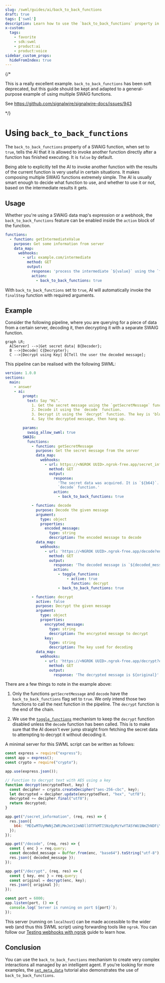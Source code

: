 ```yaml
---
slug: /swml/guides/ai/back_to_back_functions
draft: true
tags: ['swml']
description: Learn how to use the `back_to_back_functions` property in SWAIG functions.
x-custom:
  tags:
    - favorite
    - sdk:swml
    - product:ai
    - product:voice
sidebar_custom_props:
  hideFromIndex: true
---
```


{/*

This is a really excellent example. 
`back_to_back_functions` has been soft deprecated, 
but this guide should be kept and adapted to a general-purpose example
of using multiple SWAIG functions.

See https://github.com/signalwire/signalwire-docs/issues/943

*/}

# Using `back_to_back_functions`

The `back_to_back_functions` property of a SWAIG function, when set to `true`, tells the AI that
it is allowed to invoke another function directly after a function has finished executing. It is
`false` by default.

Being able to explicitly tell the AI to invoke another function with the results of the current function
is very useful in certain situations. It makes composing multiple SWAIG functions extremely simple.
The AI is usually smart enough to decide what function to use, and whether to use it or not, based on
the intermediate results it gets.

## Usage

Whether you're using a SWAIG data map's expression or a webhook, the `back_to_back_functions` feature
can be enabled inside the `action` block of the function.

```yaml andJson
functions:
  - function: getIntermediateValue
    purpose: Get some information from server
    data_map:
      webhooks:
        - url: example.com/intermediate
          method: GET
          output:
            response: 'process the intermediate `${value}` using the `finalStep` function.'
            action:
              - back_to_back_functions: true
```

With `back_to_back_functions` set to `true`, AI will automatically invoke the `finalStep` function with required arguments.

## Example

Consider the following pipeline, where you are querying for a piece of data from a certain server,
decoding it, then decrypting it with a separate SWAIG function.

```mermaid
graph LR;
  A[Server] -->|Get secret data| B{Decoder};
  B -->|Decode| C{Decrypter};
  C -->|Decrypt using Key| D[Tell the user the decoded message];
```

This pipeline can be realised with the following SWML:

```yaml andJson
version: 1.0.0
sections:
  main:
    - answer
    - ai:
        prompt:
          text: Say "Hi".
            1. Get the secret message using the `getSecretMessage` function.
            2. Decode it using the `decode` function.
            3. Decrypt it using the `decrypt` function. The key is 'blue'.
            4. Say the decrypted message, then hang up.

        params:
          swaig_allow_swml: true
        SWAIG:
          functions:
            - function: getSecretMessage
              purpose: Get the secret message from the server
              data_map:
                webhooks:
                  - url: https://<NGROK UUID>.ngrok-free.app/secret_information
                    method: GET
                    output:
                      response:
                        'The secret data was acquired. It is `${b64}`. Decode it using the
                        `decode` function.'
                      action:
                        - back_to_back_functions: true

            - function: decode
              purpose: Decode the given message
              argument:
                type: object
                properties:
                  encoded_message:
                    type: string
                    description: The encoded message to decode
              data_map:
                webhooks:
                  - url: 'https://<NGROK UUID>.ngrok-free.app/decode?enc=${args.encoded_message}'
                    method: GET
                    output:
                      response: 'The decoded message is `${decoded_message}`. Use the `decrypt` function to decrypt it.'
                      action:
                        - toggle_functions:
                            - active: true
                              function: decrypt
                        - back_to_back_functions: true

            - function: decrypt
              active: false
              purpose: Decrypt the given message
              argument:
                type: object
                properties:
                  encrypted_message:
                    type: string
                    description: The encrypted message to decrypt
                  key:
                    type: string
                    description: The key used for decoding
              data_map:
                webhooks:
                  - url: 'https://<NGROK UUID>.ngrok-free.app/decrypt?enc=${args.encrypted_message}&key=${args.key}'
                    method: GET
                    output:
                      response: 'The decrypted message is ${original}'
```

There are a few things to note in the example above:

1. Only the functions `getSecretMessage` and `decode` have the `back_to_back_functions` flag set to `true`.
   We only intend those two functions to call the next function in the pipeline. The `decrypt` function is
   the end of the chain.

2. We use the [`toggle_functions`](./toggle_functions.mdx) mechanism to keep the `decrypt` function
   disabled unless the `decode` function has been called. This is to make sure that the AI doesn't ever
   jump straight from fetching the secret data to attempting to decrypt it without decoding it.

A minimal server for this SWML script can be written as follows:

```javascript
const express = require("express");
const app = express();
const crypto = require("crypto");

app.use(express.json());

// Function to decrypt text with AES using a key
function decrypt(encryptedText, key) {
  const decipher = crypto.createDecipher("aes-256-cbc", key);
  let decrypted = decipher.update(encryptedText, "hex", "utf8");
  decrypted += decipher.final("utf8");
  return decrypted;
}

app.get("/secret_information", (req, res) => {
  res.json({
    b64: "MDIwMTUyMWNjZWRiMmJmY2JmNDllOTFkMTI5NzQyMzYwYTA5YWU1NmZhNDFiYTljZGUzNDU5NTBiNzQ1YjExYQ==",
  });
});

app.get("/decode", (req, res) => {
  const { enc } = req.query;
  const decoded_message = Buffer.from(enc, "base64").toString("utf-8");
  res.json({ decoded_message });
});

app.get("/decrypt", (req, res) => {
  const { key, enc } = req.query;
  const original = decrypt(enc, key);
  res.json({ original });
});

const port = 6000;
app.listen(port, () => {
  console.log(`Server is running on port ${port}`);
});
```

This server (running on `localhost`) can be made accessible to the wider web (and thus this SWML script) using forwarding tools like `ngrok`.
You can follow our [Testing webhooks with ngrok](https://developer.signalwire.com/platform/basics/guides/technical-troubleshooting/how-to-test-webhooks-with-ngrok) guide to learn how.

## Conclusion

You can use the `back_to_back_functions` mechanism to create very complex interactions all managed by an intelligent agent.
If you're looking for more examples, the [`set_meta_data`](./set_meta_data.mdx) tutorial also
demonstrates the use of `back_to_back_functions`.
